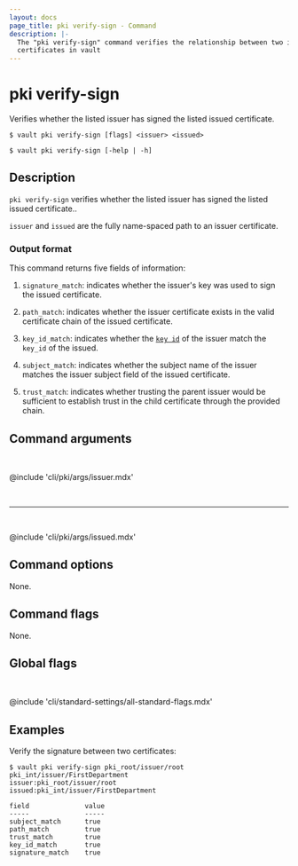 ```yaml
---
layout: docs
page_title: pki verify-sign - Command
description: |-
  The "pki verify-sign" command verifies the relationship between two issuer
  certificates in vault
---
```


# pki verify-sign

Verifies whether the listed issuer has signed the listed issued certificate.

<CodeBlockConfig hideClipboard>

```shell-session
$ vault pki verify-sign [flags] <issuer> <issued>

$ vault pki verify-sign [-help | -h]
```

</CodeBlockConfig>

## Description

`pki verify-sign` verifies whether the listed issuer has signed the listed issued
certificate..

`issuer` and `issued` are the fully name-spaced path to an issuer certificate.

### Output format

This command returns five fields of information:

1. `signature_match`: indicates whether the issuer's key was used to sign the
issued certificate.

1. `path_match`: indicates whether the issuer certificate exists in the valid
certificate chain of the issued certificate.

1. `key_id_match`: indicates whether the [`key id`](https://datatracker.ietf.org/doc/html/rfc5280#section-4.2.1.1)
  of the issuer match the `key_id` of the issued.

1. `subject_match`: indicates whether the subject name of the issuer matches the
	issuer subject field of the issued certificate.

1. `trust_match`: indicates whether trusting the parent issuer would be sufficient
  to establish trust in the child certificate through the provided chain.
## Command arguments

<br />

@include 'cli/pki/args/issuer.mdx'

<br /><hr /><br />

@include 'cli/pki/args/issued.mdx'

## Command options

None.

## Command flags

None.

## Global flags

<br />

@include 'cli/standard-settings/all-standard-flags.mdx'

## Examples

Verify the signature between two certificates:

```shell-session
$ vault pki verify-sign pki_root/issuer/root pki_int/issuer/FirstDepartment
issuer:pki_root/issuer/root
issued:pki_int/issuer/FirstDepartment

field              value
-----              -----
subject_match      true
path_match         true
trust_match        true
key_id_match       true
signature_match    true
```
